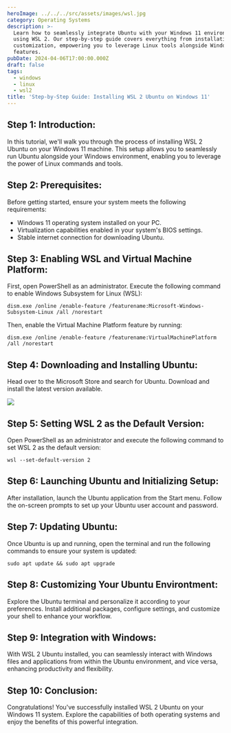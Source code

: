 ```yaml
---
heroImage: ../../../src/assets/images/wsl.jpg
category: Operating Systems
description: >-
  Learn how to seamlessly integrate Ubuntu with your Windows 11 environment
  using WSL 2. Our step-by-step guide covers everything from installation to
  customization, empowering you to leverage Linux tools alongside Windows
  features.
pubDate: 2024-04-06T17:00:00.000Z
draft: false
tags:
  - windows
  - linux
  - wsl2
title: 'Step-by-Step Guide: Installing WSL 2 Ubuntu on Windows 11'
---
```


## Step 1: Introduction:

In this tutorial, we'll walk you through the process of installing WSL 2 Ubuntu on your Windows 11 machine. This setup allows you to seamlessly run Ubuntu alongside your Windows environment, enabling you to leverage the power of Linux commands and tools.

## Step 2: Prerequisites:

Before getting started, ensure your system meets the following requirements:

* Windows 11 operating system installed on your PC.
* Virtualization capabilities enabled in your system's BIOS settings.
* Stable internet connection for downloading Ubuntu.

## Step 3: Enabling WSL and Virtual Machine Platform:

First, open PowerShell as an administrator. Execute the following command to enable Windows Subsystem for Linux (WSL):

```shell
dism.exe /online /enable-feature /featurename:Microsoft-Windows-Subsystem-Linux /all /norestart
```

Then, enable the Virtual Machine Platform feature by running:

```shell
dism.exe /online /enable-feature /featurename:VirtualMachinePlatform /all /norestart
```

## Step 4: Downloading and Installing Ubuntu:

Head over to the Microsoft Store and search for Ubuntu. Download and install the latest version available.

![](../../../src/assets/images/Screenshot_3.png)

## Step 5: Setting WSL 2 as the Default Version:

Open PowerShell as an administrator and execute the following command to set WSL 2 as the default version:

```shell
wsl --set-default-version 2
```

## Step 6: Launching Ubuntu and Initializing Setup:

After installation, launch the Ubuntu application from the Start menu. Follow the on-screen prompts to set up your Ubuntu user account and password.

## Step 7: Updating Ubuntu:

Once Ubuntu is up and running, open the terminal and run the following commands to ensure your system is updated:

```shell
sudo apt update && sudo apt upgrade
```

## Step 8: Customizing Your Ubuntu Environtment:

Explore the Ubuntu terminal and personalize it according to your preferences. Install additional packages, configure settings, and customize your shell to enhance your workflow.

## Step 9: Integration with Windows:

With WSL 2 Ubuntu installed, you can seamlessly interact with Windows files and applications from within the Ubuntu environment, and vice versa, enhancing productivity and flexibility.

## Step 10: Conclusion:

Congratulations! You've successfully installed WSL 2 Ubuntu on your Windows 11 system. Explore the capabilities of both operating systems and enjoy the benefits of this powerful integration.

